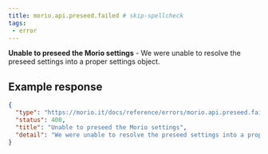 ```yaml
---
title: morio.api.preseed.failed # skip-spellcheck
tags:
 - error
---
```



<!-- MORIO_AUTO_GENERATED_CONTENT_STARTS - Manual changes made below will be overwritten skip-spellcheck -->
__Unable to preseed the Morio settings__ - We were unable to resolve the preseed settings into a proper settings object.
<!-- MORIO_AUTO_GENERATED_CONTENT_ENDS - Manual changes made above will be overwritten skip-spellcheck -->


<!-- MORIO_AUTO_GENERATED_CONTENT_STARTS - Manual changes made below will be overwritten skip-spellcheck -->
## Example response

```json
{
  "type": "https://morio.it/docs/reference/errors/morio.api.preseed.failed",
  "status": 400,
  "title": "Unable to preseed the Morio settings",
  "detail": "We were unable to resolve the preseed settings into a proper settings object."
}
```
<!-- MORIO_AUTO_GENERATED_CONTENT_ENDS - Manual changes made above will be overwritten skip-spellcheck -->
